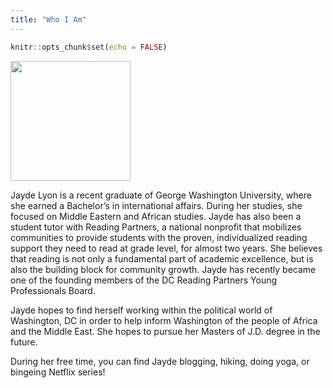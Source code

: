 ```yaml
---
title: "Who I Am"
---
```


```r
knitr::opts_chunk$set(echo = FALSE)
```

![](images/Screen%20Shot%202021-05-02%20at%2011.34.11%20AM.png){width="2in"}

Jayde Lyon is a recent graduate of George Washington University, where she earned a Bachelor's in international affairs. During her studies, she focused on Middle Eastern and African studies. Jayde has also been a student tutor with Reading Partners, a national nonprofit that mobilizes communities to provide students with the proven, individualized reading support they need to read at grade level, for almost two years. She believes that reading is not only a fundamental part of academic excellence, but is also the building block for community growth. Jayde has recently became one of the founding members of the DC Reading Partners Young Professionals Board.

Jayde hopes to find herself working within the political world of Washington, DC in order to help inform Washington of the people of Africa and the Middle East. She hopes to pursue her Masters of J.D. degree in the future.

During her free time, you can find Jayde blogging, hiking, doing yoga, or bingeing Netflix series!
